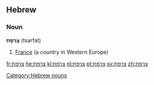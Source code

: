 ==Hebrew==
===Noun===
'''צָרְפַת''' (tsarfat) {{f}}

# [[France]] (a country in Western Europe)

[[Category:Hebrew nouns]]

[[fr:צרפת]]
[[he:צרפת]]
[[kl:צרפת]]
[[nl:צרפת]]
[[pt:צרפת]]
[[sv:צרפת]]
[[zh:צרפת]]
